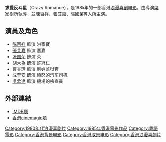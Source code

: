 {{unreferenced|time=2016-07-24T14:12:29+00:00}}
{{Infobox film
| name           =求愛反斗星
| image          =
| alt            = 
| caption        =
| film name      = 
| traditional    = 求愛反斗星
| simplified     = 求爱反斗星
| pinyin         = Qiú Ài Fǎn Dǒu Xīng
| jyutping       = Kau4 Ngoi3 Faan2 Dau2 Sing1
| director       = [[梁家樹|梁家樹]]
| producer       = [[鄧光榮|鄧光榮]]
| writer         =
| screenplay     = Wing-Scope Screenwriter Team
| story          = 
| based on       = 
| starring       = [[陳百祥|陳百祥]]<br>[[張艾嘉|張艾嘉]]<br>[[張國榮|張國榮]]
| narrator       = 
| music          = Sherman Chow
| cinematography = Yuen Bing-tong
| editing        = Mak Chi-tat
| studio         = The Wing-Scope Film Production
| distributor    = The Wing-Scope Film Production
| released       = {{start date|df=y|1985|8|1}}
| runtime        = 89分鐘
| country        = 香港
| language       = [[粵語|粵語]]
| budget         = 
| gross          = HK$3,735,388
}}

'''求愛反斗星'''（Crazy Romance），是1985年的一部香港[[浪漫喜剧|浪漫喜剧电影]]，由導演[[梁家樹|梁家樹]]所執導，並[[陳百祥|陳百祥、]][[張艾嘉|張艾嘉]]、[[張國榮|張國榮]]等人所主演。

== 演員及角色 ==
* [[陳百祥|陈百祥]] 飾演 洪家寶
* [[張艾嘉|張艾嘉]] 飾演 嘉嘉
* [[張國榮|张国荣]] 飾演 荣
* [[胡大為|胡大為]] 飾演 許冠仁
* [[曹查理|曹查理]] 飾演 劉姓监狱官
* [[成奎安|成奎安]] 飾演 愤怒的汽车司机
* [[吳孟達|吳孟達]] 飾演 機場的檢查員

== 外部連結 ==
* [[imdbtitle:0088982|IMDB项]]
* [http://www.hkcinemagic.com/en/movie.asp?id=1499 香港cinemagic项] {{Wayback|url=http://www.hkcinemagic.com/en/movie.asp?id=1499 |date=20180725183921 }}
[[Category:1980年代浪漫喜剧片|Category:1980年代浪漫喜剧片]]
[[Category:1985年香港電影作品|Category:1985年香港電影作品]]
[[Category:粵語電影|Category:粵語電影]]
[[Category:香港背景电影|Category:香港背景电影]]
[[Category:香港取景电影|Category:香港取景电影]]
[[Category:香港浪漫喜劇片|Category:香港浪漫喜劇片]]